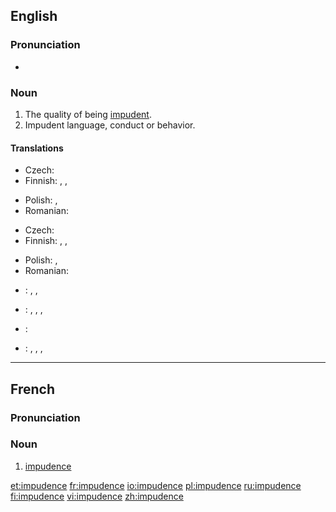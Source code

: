 ==English==

===Pronunciation===
*{{Audio-IPA|en-us-impudent.ogg|/ˈɪmpyədəns/ (US)}}

===Noun===
{{en-noun|-}}

# The quality of being [[impudent]].
# Impudent language, conduct or behavior.

====Translations====
{{trans-top|quality of being impudent}}
* Czech: {{t-|cs|drzost|f}}
* Finnish: {{t-|fi|röyhkeys}}, {{t|fi|häpeämättömyys}}, {{t|fi|julkeus}}
{{trans-mid}}
* Polish: {{t-|pl|bezczelność|f}}, {{t-|pl|zuchwalstwo|n}}
* Romanian: {{t-|ro|obrăznicie|f}}
{{trans-bot}}

{{trans-top|impudent language, conduct or behavior}}
* Czech: {{t-|cs|drzost|f}}
* Finnish: {{t-|fi|röyhkeys}}, {{t|fi|häpeämättömyys}}, {{t|fi|julkeus}}
{{trans-mid}}
* Polish: {{t-|pl|bezczelność|f}}, {{t-|pl|zuchwalstwo|n}}
* Romanian: {{t-|ro|obrăznicie|f}}
{{trans-bot}}

{{checktrans-top}}
* {{ttbc|Chinese}}: {{t-|cmn|厚脸皮|sc=Hani|xs=Mandarin}}, {{t-|cmn|厚颜|sc=Hani|xs=Mandarin}}, {{t-|cmn|无耻|sc=Hani|xs=Mandarin}}
* {{ttbc|Estonian}}: {{t|et|lugupidamatus}}, {{t|et|ninakus}}, {{t|et|häbematus}}, {{t|et|jultumus}}
* {{ttbc|French}}: {{t+|fr|impudence|f}}
* {{ttbc|German}}: {{t|de|Flegelei|f}}, {{t+|de|Frechheit|f}}, {{t|de|Unverschämtheit|f}}, {{t|de|Vermessenheit|f}} 
{{trans-bot}}

----

==French==

===Pronunciation===
{{IPA|/ɛ̃.py.dɑ̃s/|lang=fr}}

===Noun===
{{fr-noun|f}}

# [[#English|impudence]]

[[et:impudence]]
[[fr:impudence]]
[[io:impudence]]
[[pl:impudence]]
[[ru:impudence]]
[[fi:impudence]]
[[vi:impudence]]
[[zh:impudence]]